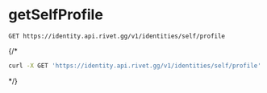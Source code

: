 # getSelfProfile
```
GET https://identity.api.rivet.gg/v1/identities/self/profile
```


{/*<RequestExample>
```bash curl
curl -X GET 'https://identity.api.rivet.gg/v1/identities/self/profile'
```
</RequestExample>*/}
